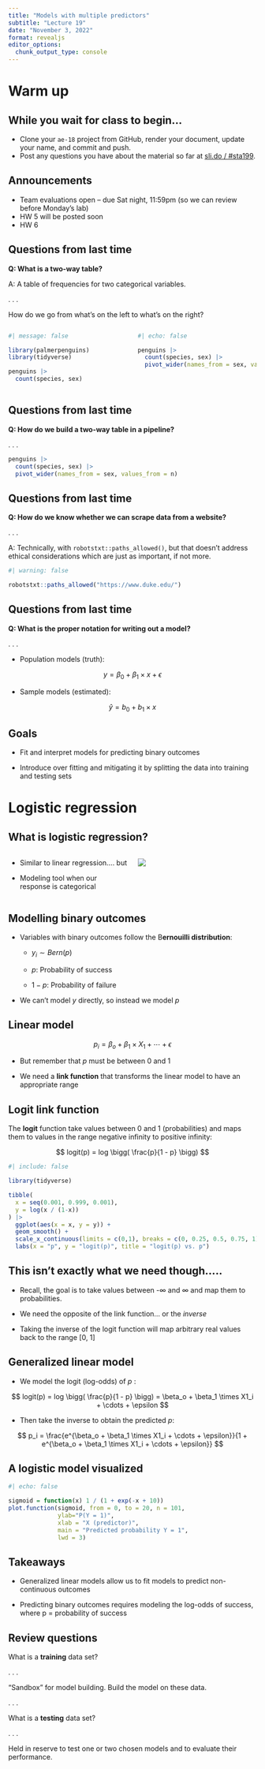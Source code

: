 ```yaml
---
title: "Models with multiple predictors"
subtitle: "Lecture 19"
date: "November 3, 2022"
format: revealjs
editor_options: 
  chunk_output_type: console
---
```


# Warm up

## While you wait for class to begin...

-   Clone your `ae-18` project from GitHub, render your document, update your name, and commit and push.
-   Post any questions you have about the material so far at [sli.do / #sta199](https://app.sli.do/event/oKXbMbrd8RMEDfLPgEetpn).

## Announcements

-   Team evaluations open -- due Sat night, 11:59pm (so we can review before Monday's lab)
-   HW 5 will be posted soon
-   HW 6

## Questions from last time {.smaller}

**Q: What is a two-way table?**

A: A table of frequencies for two categorical variables.

. . .

::: question
How do we go from what's on the left to what's on the right?
:::

::: columns
::: {.column width="50%"}
```r
#| message: false

library(palmerpenguins)
library(tidyverse)

penguins |>
  count(species, sex)
```
:::

::: {.column width="50%"}
```r
#| echo: false

penguins |>
  count(species, sex) |>
  pivot_wider(names_from = sex, values_from = n)
```
:::
:::

## Questions from last time {.smaller}

**Q: How do we build a two-way table in a pipeline?**

. . .

```r

penguins |>
  count(species, sex) |>
  pivot_wider(names_from = sex, values_from = n)
```

## Questions from last time {.smaller}

**Q: How do we know whether we can scrape data from a website?**

. . .

A: Technically, with `robotstxt::paths_allowed()`, but that doesn't address ethical considerations which are just as important, if not more.

```r
#| warning: false

robotstxt::paths_allowed("https://www.duke.edu/")
```

## Questions from last time {.smaller}

**Q: What is the proper notation for writing out a model?**

. . .

-   Population models (truth):

$$
y = \beta_0 + \beta_1 \times x + \epsilon
$$

-   Sample models (estimated):

$$
\hat{y} = b_0 + b_1 \times x
$$

## Goals

-   Fit and interpret models for predicting binary outcomes

-   Introduce over fitting and mitigating it by splitting the data into training and testing sets

# Logistic regression

## What is logistic regression?

::: columns
::: {.column width="50%"}
-   Similar to linear regression....
    but

-   Modeling tool when our response is categorical
:::

::: {.column width="50%"}
![](images/18/logistic.png){fig-align="center"}
:::
:::

## Modelling binary outcomes

-   Variables with binary outcomes follow the B**ernouilli distribution**:

    -   $y_i \sim Bern(p)$

    -   $p$: Probability of success

    -   $1-p$: Probability of failure

-   We can't model $y$ directly, so instead we model $p$

## Linear model

$$
p_i = \beta_o + \beta_1 \times X_1 + \cdots + \epsilon
$$

-   But remember that $p$ must be between 0 and 1

-   We need a **link function** that transforms the linear model to have an appropriate range

## Logit link function

The **logit** function take values between 0 and 1 (probabilities) and maps them to values in the range negative infinity to positive infinity:

$$
logit(p) = log \bigg( \frac{p}{1 - p} \bigg)
$$

```r
#| include: false

library(tidyverse)

tibble(
  x = seq(0.001, 0.999, 0.001),
  y = log(x / (1-x))
) |>
  ggplot(aes(x = x, y = y)) +
  geom_smooth() +
  scale_x_continuous(limits = c(0,1), breaks = c(0, 0.25, 0.5, 0.75, 1)) +
  labs(x = "p", y = "logit(p)", title = "logit(p) vs. p")
```

## This isn't exactly what we need though.....

-   Recall, the goal is to take values between -$\infty$ and $\infty$ and map them to probabilities.

-   We need the opposite of the link function... or the *inverse*

-   Taking the inverse of the logit function will map arbitrary real values back to the range \[0, 1\]

## Generalized linear model

-   We model the logit (log-odds) of $p$ :

$$
logit(p) = log \bigg( \frac{p}{1 - p} \bigg) = \beta_o + \beta_1 \times X1_i + \cdots + \epsilon 
$$

-   Then take the inverse to obtain the predicted $p$:

$$
p_i = \frac{e^{\beta_o + \beta_1 \times X1_i + \cdots + \epsilon}}{1 + e^{\beta_o + \beta_1 \times X1_i + \cdots + \epsilon}}
$$

## A logistic model visualized

```r
#| echo: false

sigmoid = function(x) 1 / (1 + exp(-x + 10))
plot.function(sigmoid, from = 0, to = 20, n = 101, 
              ylab="P(Y = 1)", 
              xlab = "X (predictor)", 
              main = "Predicted probability Y = 1", 
              lwd = 3)
```

## Takeaways

-   Generalized linear models allow us to fit models to predict non-continuous outcomes

-   Predicting binary outcomes requires modeling the log-odds of success, where p = probability of success

## Review questions

::: question
What is a **training** data set?
:::

. . .

"Sandbox" for model building.
Build the model on these data.

. . .

::: question
What is a **testing** data set?
:::

. . .

Held in reserve to test one or two chosen models and to evaluate their performance.
